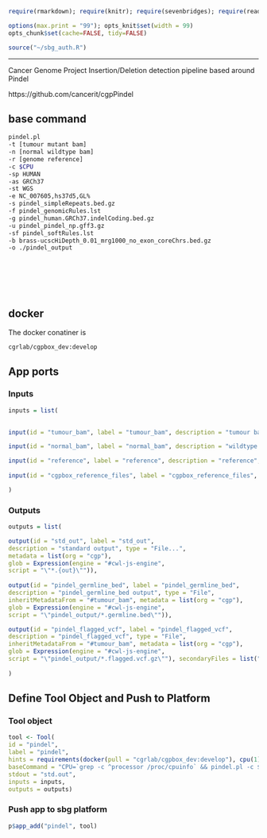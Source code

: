 ```r
require(rmarkdown); require(knitr); require(sevenbridges); require(readr)

options(max.print = "99"); opts_knit$set(width = 99)
opts_chunk$set(cache=FALSE, tidy=FALSE)

source("~/sbg_auth.R")

```

<hr>

Cancer Genome Project Insertion/Deletion detection pipeline based around Pindel

https://github.com/cancerit/cgpPindel

## base command

```sh

pindel.pl
-t [tumour mutant bam]
-n [normal wildtype bam]
-r [genome reference]
-c $CPU
-sp HUMAN 
-as GRCh37 
-st WGS
-e NC_007605,hs37d5,GL%
-s pindel_simpleRepeats.bed.gz
-f pindel_genomicRules.lst
-g pindel_human.GRCh37.indelCoding.bed.gz
-u pindel_pindel_np.gff3.gz
-sf pindel_softRules.lst
-b brass-ucscHiDepth_0.01_mrg1000_no_exon_coreChrs.bed.gz
-o ./pindel_output

```

<br><br><br><br>

## docker 

The docker conatiner is

``` cgrlab/cgpbox_dev:develop ```

## App ports {.tabset .tabset-fade .tabset-tabs}

### Inputs

```r
inputs = list(
  

input(id = "tumour_bam", label = "tumour_bam", description = "tumour bam", type = "File", secondaryFiles = list(".bai"), prefix = "-t"),

input(id = "normal_bam", label = "normal_bam", description = "wildtype bam", type = "File", secondaryFiles = list(".bai"), prefix = "-n"),

input(id = "reference", label = "reference", description = "reference", type = "File", secondaryFiles = list(".fai"), prefix = "-r"),
  
input(id = "cgpbox_reference_files", label = "cgpbox_reference_files", description = "extracted reference files", type = "File...", stageInput = "link")

)

```

### Outputs

```r

outputs = list(

output(id = "std_out", label = "std_out", 
description = "standard output", type = "File...",
metadata = list(org = "cgp"),
glob = Expression(engine = "#cwl-js-engine",
script = "\"*.{out}\"")),
  
output(id = "pindel_germline_bed", label = "pindel_germline_bed", 
description = "pindel_germline_bed output", type = "File",
inheritMetadataFrom = "#tumour_bam", metadata = list(org = "cgp"),
glob = Expression(engine = "#cwl-js-engine",
script = "\"pindel_output/*.germline.bed\"")),

output(id = "pindel_flagged_vcf", label = "pindel_flagged_vcf", 
description = "pindel_flagged_vcf", type = "File",
inheritMetadataFrom = "#tumour_bam", metadata = list(org = "cgp"),
glob = Expression(engine = "#cwl-js-engine",
script = "\"pindel_output/*.flagged.vcf.gz\""), secondaryFiles = list(".tbi"))
  
)


```

## Define Tool Object and Push to Platform {.tabset .tabset-fade .tabset-tabs}
  
### Tool object

```r

tool <- Tool(
id = "pindel", 
label = "pindel",
hints = requirements(docker(pull = "cgrlab/cgpbox_dev:develop"), cpu(1), mem(1000)),
baseCommand = "CPU=`grep -c ^processor /proc/cpuinfo` && pindel.pl -c $CPU -sp HUMAN -as GRCh37 -st WGS -e NC_007605,hs37d5,GL% -s pindel_simpleRepeats.bed.gz -f pindel_genomicRules.lst -g pindel_human.GRCh37.indelCoding.bed.gz -u pindel_pindel_np.gff3.gz -sf pindel_softRules.lst -b brass-ucscHiDepth_0.01_mrg1000_no_exon_coreChrs.bed.gz -o pindel_output",
stdout = "std.out",
inputs = inputs,
outputs = outputs)


```

### Push app to sbg platform

```r

p$app_add("pindel", tool)


```

